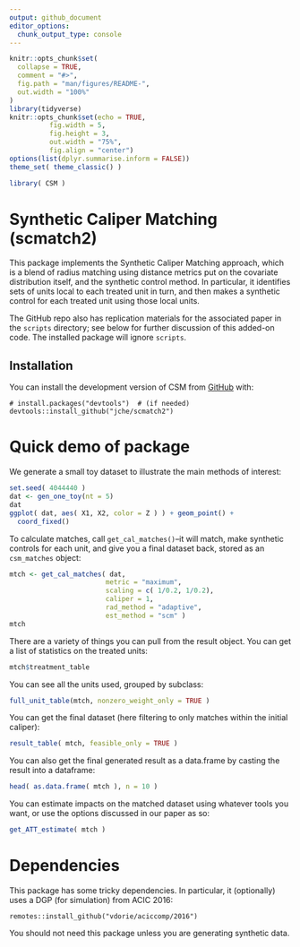 ```yaml
---
output: github_document
editor_options: 
  chunk_output_type: console
---
```



```r
knitr::opts_chunk$set(
  collapse = TRUE,
  comment = "#>",
  fig.path = "man/figures/README-",
  out.width = "100%"
)
library(tidyverse)
knitr::opts_chunk$set(echo = TRUE,
          fig.width = 5,
          fig.height = 3,
          out.width = "75%",
          fig.align = "center")
options(list(dplyr.summarise.inform = FALSE))
theme_set( theme_classic() )

library( CSM )
```


<!-- badges: start -->
<!-- badges: end -->



# Synthetic Caliper Matching (scmatch2)

This package implements the Synthetic Caliper Matching approach, which is a blend of radius matching using distance metrics put on the covariate distribution itself, and the synthetic control method.
In particular, it identifies sets of units local to each treated unit in turn, and then makes a synthetic control for each treated unit using those local units.

The GitHub repo also has replication materials for the associated paper in the `scripts` directory; see below for further discussion of this added-on code.  The installed package will ignore `scripts`.

## Installation

You can install the development version of CSM from [GitHub](https://github.com/) with:

```
# install.packages("devtools")  # (if needed)
devtools::install_github("jche/scmatch2")
```


# Quick demo of package 

We generate a small toy dataset to illustrate the main methods of interest:

```r
set.seed( 4044440 )
dat <- gen_one_toy(nt = 5)
dat
ggplot( dat, aes( X1, X2, color = Z ) ) + geom_point() +
  coord_fixed()
```

To calculate matches, call `get_cal_matches()`--it will match, make synthetic controls for each unit, and give you a final dataset back, stored as an `csm_matches` object:
```r
mtch <- get_cal_matches( dat, 
                        metric = "maximum",
                        scaling = c( 1/0.2, 1/0.2),
                        caliper = 1, 
                        rad_method = "adaptive", 
                        est_method = "scm" ) 
mtch
```

There are a variety of things you can pull from the result object.
You can get a list of statistics on the treated units:
```r
mtch$treatment_table
```

You can see all the units used, grouped by subclass:
```r
full_unit_table(mtch, nonzero_weight_only = TRUE ) 
```

You can get the final dataset (here filtering to only matches within the initial caliper):
```r
result_table( mtch, feasible_only = TRUE )
```

You can also get the final generated result as a data.frame by casting the result into a dataframe:
```r
head( as.data.frame( mtch ), n = 10 )
```

You can estimate impacts on the matched dataset using whatever tools you want, or use the options discussed in our paper as so:
```r
get_ATT_estimate( mtch )
```


# Dependencies

This package has some tricky dependencies.
In particular, it (optionally) uses a DGP (for simulation) from ACIC 2016:

```
remotes::install_github("vdorie/aciccomp/2016")
```

You should not need this package unless you are generating synthetic data.




